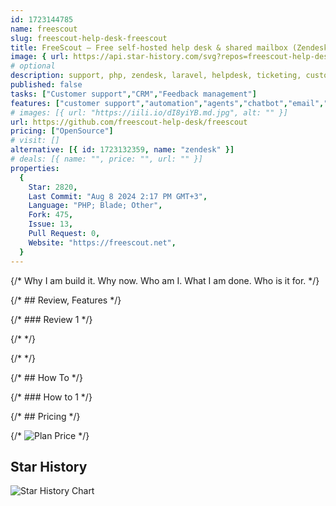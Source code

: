 ```yaml
---
id: 1723144785
name: freescout
slug: freescout-help-desk-freescout
title: FreeScout — Free self-hosted help desk & shared mailbox (Zendesk / Help Scout alternative)
image: { url: https://api.star-history.com/svg?repos=freescout-help-desk/freescout }
# optional
description: support, php, zendesk, laravel, helpdesk, ticketing, customer-support, helpscout, ticketing-system, help-desk, helpdesk-ticketing, shared-mailboxes, zendesk-alternative, osticket-alternative,  ,
published: false
tasks: ["Customer support","CRM","Feedback management"]
features: ["customer support","automation","agents","chatbot","email","collaboration","feedback","management","workflow"]
# images: [{ url: "https://iili.io/dI8yiYB.md.jpg", alt: "" }]
url: https://github.com/freescout-help-desk/freescout
pricing: ["OpenSource"]
# visit: []
alternative: [{ id: 1723132359, name: "zendesk" }]
# deals: [{ name: "", price: "", url: "" }]
properties:
  {
    Star: 2820,
    Last Commit: "Aug 8 2024 2:17 PM GMT+3",
    Language: "PHP; Blade; Other",
    Fork: 475,
    Issue: 13,
    Pull Request: 0,
    Website: "https://freescout.net",
  }
---
```


{/* Why I am build it. Why now. Who am I. What I am done. Who is it for. */}

{/* ## Review, Features */}

{/* ### Review 1 */}

{/* <DetailYoutube videoId="" startTime={0} /> */}

{/* <Twitters ids=[] /> */}

{/* ## How To */}

{/* ### How to 1 */}

{/* ## Pricing */}

{/* <Img src="" alt="Plan Price" /> */}

## Star History

![Star History Chart](https://api.star-history.com/svg?repos=freescout-help-desk/freescout)
